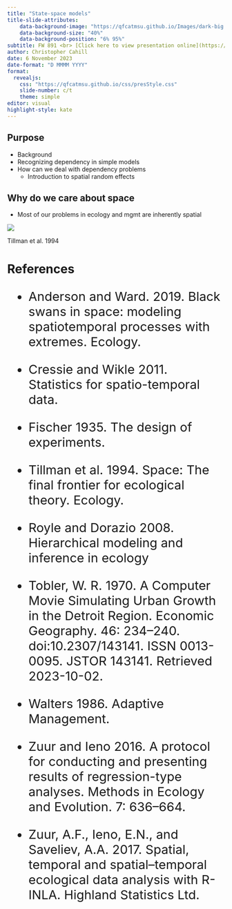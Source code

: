```yaml
---
title: "State-space models" 
title-slide-attributes:
    data-background-image: "https://qfcatmsu.github.io/Images/dark-big.png"  
    data-background-size: "40%"
    data-background-position: "6% 95%"
subtitle: FW 891 <br> [Click here to view presentation online](https://qfcatmsu.github.io/FW-Bayes/week7/lec10.html){style="position:absolute;top:40%;left:35%;font-size:20px;"}
author: Christopher Cahill
date: 6 November 2023
date-format: "D MMMM YYYY"
format: 
  revealjs:
    css: "https://qfcatmsu.github.io/css/presStyle.css"
    slide-number: c/t  
    theme: simple 
editor: visual
highlight-style: kate
---
```


## Purpose

- Background
- Recognizing dependency in simple models
- How can we deal with dependency problems 
    - Introduction to spatial random effects

## Why do we care about space 

- Most of our problems in ecology and mgmt are inherently spatial

![](images/space.png)

[Tillman et al. 1994]{.footerRight}


# References

::: {style="font-size:29px"}

- Anderson and Ward. 2019.  Black swans in space: modeling spatiotemporal processes with extremes. Ecology.

- Cressie and Wikle 2011.  Statistics for spatio-temporal data.  

- Fischer 1935. The design of experiments. 

- Tillman et al. 1994. Space: The final frontier for ecological theory. Ecology.

- Royle and Dorazio 2008.  Hierarchical modeling and inference in ecology 

- Tobler, W. R. 1970. A Computer Movie Simulating Urban Growth in the Detroit Region. Economic Geography. 46: 234–240. doi:10.2307/143141. ISSN 0013-0095. JSTOR 143141. Retrieved 2023-10-02.

- Walters 1986.  Adaptive Management.

- Zuur and Ieno 2016. A protocol for conducting and presenting
results of regression-type analyses. Methods in Ecology and Evolution. 7: 636–664.

- Zuur, A.F., Ieno, E.N., and Saveliev, A.A. 2017. Spatial, temporal and
spatial–temporal ecological data analysis with R-INLA. Highland Statistics
Ltd.

:::
